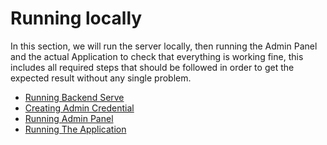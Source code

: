 # Running locally

In this section, we will run the server locally, then running the Admin Panel and the actual Application to check that everything is working fine, this includes all required steps that should be followed in order to get the expected result without any single problem.

- [Running Backend Serve](./1-backend.mdx)
- [Creating Admin Credential](./2-create_admin.mdx)
- [Running Admin Panel](./3-web_panel.mdx)
- [Running The Application](./4-app.mdx)
